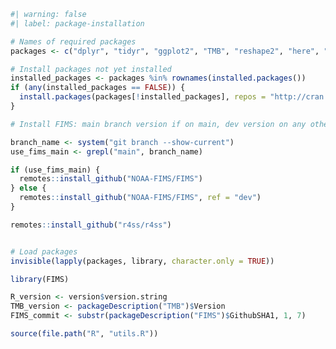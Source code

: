 ```r
#| warning: false
#| label: package-installation

# Names of required packages
packages <- c("dplyr", "tidyr", "ggplot2", "TMB", "reshape2", "here", "remotes", "lubridate")

# Install packages not yet installed
installed_packages <- packages %in% rownames(installed.packages())
if (any(installed_packages == FALSE)) {
  install.packages(packages[!installed_packages], repos = "http://cran.us.r-project.org")
}

# Install FIMS: main branch version if on main, dev version on any other branch

branch_name <- system("git branch --show-current")
use_fims_main <- grepl("main", branch_name)

if (use_fims_main) {
  remotes::install_github("NOAA-FIMS/FIMS")
} else {
  remotes::install_github("NOAA-FIMS/FIMS", ref = "dev")
}

remotes::install_github("r4ss/r4ss")


# Load packages
invisible(lapply(packages, library, character.only = TRUE))

library(FIMS)

R_version <- version$version.string
TMB_version <- packageDescription("TMB")$Version
FIMS_commit <- substr(packageDescription("FIMS")$GithubSHA1, 1, 7)

source(file.path("R", "utils.R"))
```
